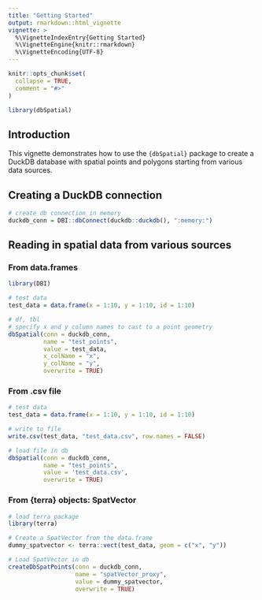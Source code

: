 ```yaml
---
title: "Getting Started"
output: rmarkdown::html_vignette
vignette: >
  %\VignetteIndexEntry{Getting Started}
  %\VignetteEngine{knitr::rmarkdown}
  %\VignetteEncoding{UTF-8}
---
```


```r
knitr::opts_chunk$set(
  collapse = TRUE,
  comment = "#>"
)
```

```r
library(dbSpatial)
```

## Introduction
This vignette demonstrates how to use the `{dbSpatial}` package to create a DuckDB database with spatial points and polygons starting from various data sources.

## Creating a DuckDB connection
```r
# create db connection in memory
duckdb_conn = DBI::dbConnect(duckdb::duckdb(), ":memory:")
```

## Reading in spatial data from various sources

### From data.frames
```r
library(DBI)

# test data
test_data = data.frame(x = 1:10, y = 1:10, id = 1:10)

# df, tbl
# specify x and y column names to cast to a point geometry
dbSpatial(conn = duckdb_conn,
          name = "test_points",
          value = test_data,
          x_colName = "x",
          y_colName = "y",
          overwrite = TRUE)
```

### From .csv file
```r
# test data
test_data = data.frame(x = 1:10, y = 1:10, id = 1:10)

# write to file
write.csv(test_data, "test_data.csv", row.names = FALSE)

# load file in db
dbSpatial(conn = duckdb_conn,
          name = "test_points",
          value = 'test_data.csv',
          overwrite = TRUE)
```


### From {terra} objects: SpatVector
```r
# load terra package
library(terra)

# Create a SpatVector from the data.frame
dummy_spatvector <- terra::vect(test_data, geom = c("x", "y"))

# Load SpatVector in db
createDbSpatPoints(conn = duckdb_conn,
                   name = "spatVector_proxy",
                   value = dummy_spatvector,
                   overwrite = TRUE)
```


